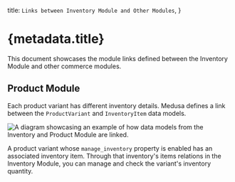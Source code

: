   title: `Links between Inventory Module and Other Modules`,
}

# {metadata.title}

This document showcases the module links defined between the Inventory Module and other commerce modules.

## Product Module

Each product variant has different inventory details. Medusa defines a link between the `ProductVariant` and `InventoryItem` data models.

![A diagram showcasing an example of how data models from the Inventory and Product Module are linked.](https://res.cloudinary.com/dza7lstvk/image/upload/v1709658720/Medusa%20Resources/inventory-product_ejnray.jpg)

A product variant whose `manage_inventory` property is enabled has an associated inventory item. Through that inventory's items relations in the Inventory Module, you can manage and check the variant's inventory quantity.
